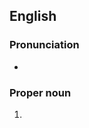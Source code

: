 {{also|manu|Manu|ma nữ}}
==English==

===Pronunciation===
* {{IPA|/mæn ju/|lang=en}}{{attn|en|stress pattern? primary on both?}}

===Proper noun===
{{en-proper noun}}

# {{clipping of|{{w|Manchester United F.C.|Manchester United Football Club}}|lang=en}}